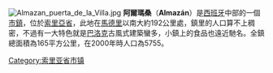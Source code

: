 {{Infobox settlement
| name                    =  阿爾瑪桑<br />Almazán
| native_name             = 
| settlement_type         = [[市鎮_(西班牙)|市鎮]]
| image_skyline           = La_Plaza_de_Almazán.jpg
| image_caption           = 
| image_flag              = 
| flag_size               = 
| flag_alt                = 
| image_shield            = Coat of Arms of Almazán.svg
| shield_size             = 
| shield_alt              = 
| nickname                = 
| motto                   = 
| image_map = Almazán_(Soria)_Mapa.svg
| mapsize =
| map_caption = 在索里亞省的位置
| pushpin_map             = Spain
| pushpin_label_position  = 
| pushpin_map_alt         = 
| pushpin_map_caption     = 在西班牙的位置
| latd  =41 |latm  =21 |lats  =09 |latNS  = N
| longd =2  |longm =31 |longs =59 |longEW = W
| coordinates_region      = ES
| coordinates_display     = inline,title
| coordinates_footnotes   = 
| subdivision_type        = [[國家|國家]]
| subdivision_name        = {{flag|Spain}}
| subdivision_type1       = [[西班牙自治區|自治區]]
| subdivision_name1       = {{flag|Castile and León}}
| subdivision_type2       = [[西班牙省份|省份]]
| subdivision_name2       = [[索里亞省|索里亞]]
| subdivision_type3       = 
| subdivision_name3       = 
| established_title       = 
| established_date        = 
| leader_party            = 
| leader_title            = 鎮長
| leader_name             = José Antonio de Miguel Nieto ([[PPSO|PPSO]])
| area_footnotes          = 
| area_total_km2          = 166.53
| elevation_footnotes     = 
| elevation_m             = 960
| population_footnotes    = 
| population_total        = 5843
| population_as_of        = 2013
| population_density_km2  = auto
| population_demonym      = 
| population_note         = 
| timezone1               = [[Central_European_Time|CET]]
| utc_offset1             = +1
| timezone1_DST           = [[Central_European_Summer_Time|CEST]]
| utc_offset1_DST         = +2
| postal_code_type        = 郵遞區號
| postal_code             = 42200
| area_code_type          = 
| area_code               = 
| website                 = http://www.almazan.es
| footnotes               = 
}}
[[File:Almazan_puerta_de_la_Villa.jpg|thumb]]
'''阿爾瑪桑'''（'''Almazán'''）是[[西班牙|西班牙]]中部的一個[[市鎮_(西班牙)|市鎮]]，位於[[索里亞省|索里亞省]]，此地在[[馬德里|馬德里]]以南大約192公里處，鎮里的人口算不上稠密，不過有一大特色就是[[巴洛克|巴洛克]]古風式建築蠻多，小鎮上的食品也遠近馳名。全鎮總面積為165平方公里，在2000年時人口為5755。

{{Municipalities_in_Soria}}

[[Category:索里亚省市镇|Category:索里亚省市镇]]